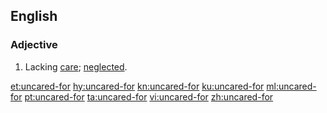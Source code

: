 ==English==
===Adjective===
{{en-adj}}
# Lacking [[care]]; [[neglected]].

[[et:uncared-for]]
[[hy:uncared-for]]
[[kn:uncared-for]]
[[ku:uncared-for]]
[[ml:uncared-for]]
[[pt:uncared-for]]
[[ta:uncared-for]]
[[vi:uncared-for]]
[[zh:uncared-for]]